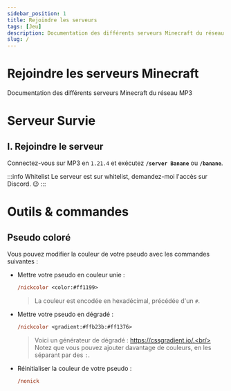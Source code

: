 ```yaml
---
sidebar_position: 1
title: Rejoindre les serveurs
tags: [Jeu]
description: Documentation des différents serveurs Minecraft du réseau MP3.
slug: /
---
```


# Rejoindre les serveurs Minecraft

Documentation des différents serveurs Minecraft du réseau MP3



# Serveur Survie

## I. Rejoindre le serveur

Connectez-vous sur MP3 en `1.21.4` et exécutez <span className='mp3-gradient-effect'>**``/server Banane``**</span>
ou <span className='mp3-gradient-effect'>**`/banane`**</span>.

:::info Whitelist
Le serveur est sur whitelist, demandez-moi l'accès sur Discord. 😉
:::


# Outils & commandes

## Pseudo coloré

Vous pouvez modifier la couleur de votre pseudo avec les commandes suivantes :

* Mettre votre pseudo en couleur unie :
    ```ps
    /nickcolor <color:#ff1199>
    ```
    > La couleur est encodée en hexadécimal, précédée d'un `#`.
* Mettre votre pseudo en dégradé :
    ```ps
    /nickcolor <gradient:#ffb23b:#ff1376>
    ```
    > Voici un générateur de dégradé : https://cssgradient.io/.<br/>
    > Notez que vous pouvez ajouter davantage de couleurs, en les séparant par des `:`.
* Réinitialiser la couleur de votre pseudo :
    ```ps
    /nonick
    ```